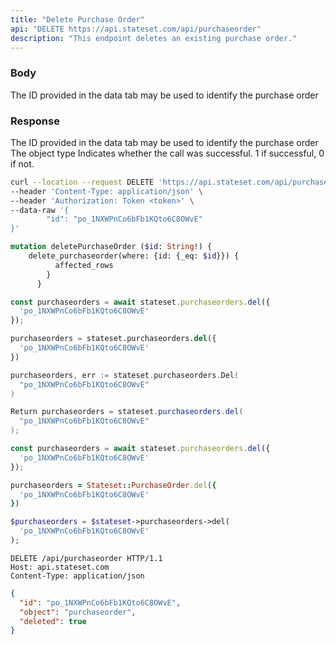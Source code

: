 ```yaml
---
title: "Delete Purchase Order"
api: "DELETE https://api.stateset.com/api/purchaseorder"
description: "This endpoint deletes an existing purchase order."
---
```


### Body

<ParamField body="purchase_order_id" type="string">
  The ID provided in the data tab may be used to identify the purchase order
</ParamField>

### Response

<ResponseField name="id" type="string">
  The ID provided in the data tab may be used to identify the purchase order
</ResponseField>

<ResponseField name="object" type="string">
  The object type
</ResponseField>

<ResponseField name="success" type="number">
  Indicates whether the call was successful. 1 if successful, 0 if not.
</ResponseField>

<RequestExample>

```bash cURL
curl --location --request DELETE 'https://api.stateset.com/api/purchase_order' \
--header 'Content-Type: application/json' \
--header 'Authorization: Token <token>' \
--data-raw '{
		"id": "po_1NXWPnCo6bFb1KQto6C8OWvE"
}'
```

```graphQL GraphQL
mutation deletePurchaseOrder ($id: String!) {
    delete_purchaseorder(where: {id: {_eq: $id}}) {
          affected_rows
        }
      }
```

```js Node.js
const purchaseorders = await stateset.purchaseorders.del({
  'po_1NXWPnCo6bFb1KQto6C8OWvE'
});
```

```py Python
purchaseorders = stateset.purchaseorders.del({
  'po_1NXWPnCo6bFb1KQto6C8OWvE'
})
```

```go Go
purchaseorders, err := stateset.purchaseorders.Del(
  "po_1NXWPnCo6bFb1KQto6C8OWvE"
)
```

```java Java
Return purchaseorders = stateset.purchaseorders.del(
  "po_1NXWPnCo6bFb1KQto6C8OWvE"
);
```

```js Javascript
const purchaseorders = await stateset.purchaseorders.del({
  'po_1NXWPnCo6bFb1KQto6C8OWvE'
});
```

```ruby Ruby
purchaseorders = Stateset::PurchaseOrder.del({
  'po_1NXWPnCo6bFb1KQto6C8OWvE'
})
```

```php PHP
$purchaseorders = $stateset->purchaseorders->del(
  'po_1NXWPnCo6bFb1KQto6C8OWvE'
);
```

```http HTTP
DELETE /api/purchaseorder HTTP/1.1
Host: api.stateset.com 
Content-Type: application/json
```

</RequestExample>

<ResponseExample>

```json Response
{
  "id": "po_1NXWPnCo6bFb1KQto6C8OWvE",
  "object": "purchaseorder",
  "deleted": true
}

```

</ResponseExample>
